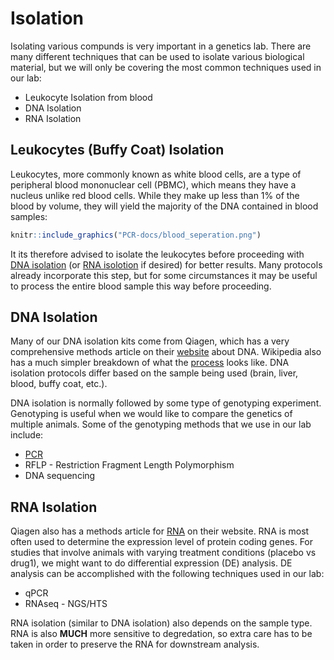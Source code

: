 # Isolation

Isolating various compunds is very important in a genetics lab.  There are many different techniques that
can be used to isolate various biological material, but we will only be covering the most common
techniques used in our lab:

* Leukocyte Isolation from blood
* DNA Isolation 
* RNA Isolation 

## Leukocytes (Buffy Coat) Isolation {#leukocyte_isolation}

Leukocytes, more commonly known as white blood cells, are a type of peripheral blood mononuclear cell (PBMC), which means they have a nucleus unlike red blood cells.  While they make up less than 1% of the blood by volume, they will yield the majority of the DNA contained in blood samples:

```r
knitr::include_graphics("PCR-docs/blood_seperation.png") 
```

It its therefore advised to isolate the leukocytes before proceeding with [DNA isolation](#dna_isolation) (or [RNA isolotion](#rna_isolation) if desired) for better results.  Many protocols already incorporate this step, but for some circumstances it may be useful to process the entire blood sample this way before proceeding.  

## DNA Isolation {#dna_isolation}

Many of our DNA isolation kits come from Qiagen, which has a very comprehensive methods article on their [website](https://www.qiagen.com/us/resources/molecular-biology-methods/dna/) about DNA.  Wikipedia also has a much simpler breakdown of what the [process](https://en.wikipedia.org/wiki/DNA_extraction) looks like.  DNA isolation protocols differ based on the sample being used (brain, liver, blood, buffy coat, etc.).  

DNA isolation is normally followed by some type of genotyping experiment.  Genotyping is useful when
we would like to compare the genetics of multiple animals.  Some of the genotyping methods that we
use in our lab include:

* [PCR](#pcr_protocol)
* RFLP - Restriction Fragment Length Polymorphism
* DNA sequencing

## RNA Isolation {#rna_isolation}

Qiagen also has a methods article for [RNA](https://www.qiagen.com/us/resources/molecular-biology-methods/rna/) on their website.  RNA is most often used to determine the expression level of protein coding genes.  For studies that involve animals with varying treatment conditions (placebo vs drug1), we might want to do differential expression (DE) analysis.  DE analysis can be accomplished with the following techniques used in our lab:

* qPCR
* RNAseq - NGS/HTS

RNA isolation (similar to DNA isolation) also depends on the sample type.  RNA is also __MUCH__ more sensitive to degredation, so extra care has to be taken in order to preserve the RNA for downstream analysis.
